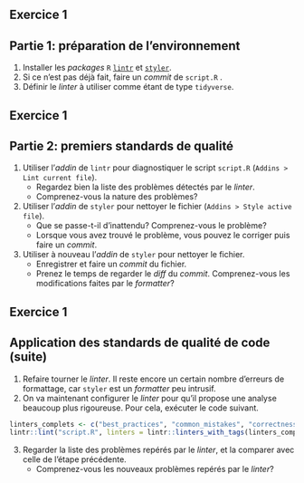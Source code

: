 ## Exercice 1

:::{.callout-tip collapse="true" icon=false}
## Partie 1: préparation de l'environnement

:::{.incremental}
1. Installer les _packages_ `R` [`lintr`](https://github.com/r-lib/lintr) et [`styler`](https://www.tidyverse.org/blog/2017/12/styler-1.0.0/).
2. Si ce n'est pas déjà fait, faire un _commit_ de `script.R` .
3. Définir le _linter_ à utiliser comme étant de type `tidyverse`.
:::

:::


## Exercice 1

:::{.callout-tip collapse="true" icon=false}
## Partie 2: premiers standards de qualité

:::{.incremental}
1. Utiliser l'_addin_ de `lintr` pour diagnostiquer le script `script.R` (`Addins > Lint current file`).
    + Regardez bien la liste des problèmes détectés par le _linter_.
    + Comprenez-vous la nature des problèmes?
2. Utiliser l'_addin_ de `styler` pour nettoyer le fichier (`Addins > Style active file`).
    + Que se passe-t-il d'inattendu? Comprenez-vous le problème?
    + Lorsque vous avez trouvé le problème, vous pouvez le corriger puis faire un _commit_.
3. Utiliser à nouveau l'_addin_ de `styler` pour nettoyer le fichier.
    + Enregistrer et faire un _commit_ du fichier.
    + Prenez le temps de regarder le _diff_ du _commit_. Comprenez-vous les modifications faites par le _formatter_?
:::

:::

## Exercice 1

:::{.callout-tip collapse="true" icon=false}
## Application des standards de qualité de code (suite)

:::{.incremental}
1. Refaire tourner le _linter_. Il reste encore un certain nombre d'erreurs de formattage, car `styler` est un _formatter_ peu intrusif.
2. On va maintenant configurer le _linter_ pour qu'il propose une analyse beaucoup plus rigoureuse. Pour cela, exécuter le code suivant. 

```r
linters_complets <- c("best_practices", "common_mistakes", "correctness", "efficiency", "readability", "style")
lintr::lint("script.R", linters = lintr::linters_with_tags(linters_complets))
```

3. Regarder la liste des problèmes repérés par le _linter_, et la comparer avec celle de l'étape précédente.
    + Comprenez-vous les nouveaux problèmes repérés par le _linter_?   
<!-- 9. On peut maintenant tester un autre _formatter_ plus intrusif. Pour cela, -->
<!-- installer le _package_ `formatR`, exécuter `formatR::tidy_source("script.R", width.cutoff = 50)`. Régler les erreurs inattendues s'il y en a. Le script reformatté est imprimé dans la console. Copier le script reformatté, et le coller dans l'éditeur et remplacer. A ce stade, faire un _commit_. Prenez le temps de regarder le _diff_ du _commit_. Comprenez-vous les modifications faites par le _formatter_? -->
<!-- 10. Refaire tourner le _linter_. Corriger les lignes manuellement (vous pouvez utiliser <kbd>CTRL</kbd>+<kbd>I</kbd> pour aligner des lignes ensemble).  -->
:::

:::
